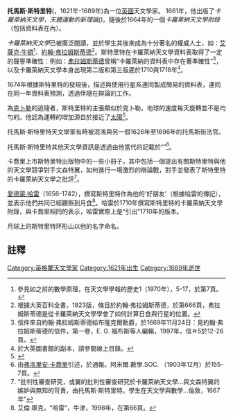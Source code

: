 '''托馬斯·斯特里特'''({{lang-en|Thomas Streete}}，1621年-1689年)為一位[[英格蘭|英國]]天文學家。 1661年，他出版了''卡羅萊納天文學，天體運動的新理論({{lang|en|Astronomia Carolina, a new theorie of Coelestial Motions}})''。隨後於1664年的一個''卡羅萊納天文學附錄''（包括資料表在內）。

''卡羅萊納天文學''已被廣泛閱讀，並於學生其後來成為十分著名的權威人士，如：[[艾薩克·牛頓|艾薩克·牛頓]]<ref>參見如{{link-en|D. T. 懷特塞德|D. T. Whiteside}}之前的數學原理，在天文學學報的歷史1（1970年），5-17，於第7頁。</ref>、[[約翰·佛蘭斯蒂德|約翰·弗拉姆斯蒂德]]<ref>根據大英百科全書，1823版，條目於約翰·弗拉姆斯蒂德，於第666頁，弗拉姆斯蒂德是從卡羅萊納天文學學會了如何計算日食與行星的位置。</ref>。斯特里特在卡羅萊納天文學資料表取得了一定的聲譽準確性：例如：[[約翰·佛蘭斯蒂德|弗拉姆斯蒂德]]曾稱“卡羅萊納的資料表中存在著準確性”<ref>信件來自約翰·弗拉姆斯蒂德給布隆克爾勳爵，於1669年11月24日：見約翰·弗拉姆斯蒂德的信件，第一卷，E. G. 福布斯等人編輯，1997年，信＃5於12-26頁。</ref>，以及卡羅萊納天文學本身出現第二版和第三版遲於1710與1716年<ref>於大英圖書館的副本，請參閱線上目錄。</ref>。

1674年根據斯特里特的發現後，描述與使用行星系連同製成簡易的資料表，連同在同一年資料表預測，透過{{link-en|羅伯特・安徒生|Robert_Anderson_(mathematician)}}伴隨在辯論的工作。 

為[[克卜勒|克卜勒]]的追隨者，斯特里特的主張類似於克卜勒，地球的速度每天旋轉並不是均勻的。他認為運轉的增加源自於接近了[[太陽|太陽]]<ref>{{Cite web |url=http://web.clas.ufl.edu/users/rhatch/pages/03-Sci-Rev/SCI-REV-Home/resource-ref-read/major-individuals/huygens/08sr-h1.htm |title=存档副本 |access-date=2014-06-11 |archive-url=https://web.archive.org/web/20080704202653/http://web.clas.ufl.edu/users/rhatch/pages/03-Sci-Rev/SCI-REV-Home/resource-ref-read/major-individuals/huygens/08sr-h1.htm |archive-date=2008-07-04 |dead-url=yes }}</ref>。

托馬斯·斯特里特天文學家有時被混淆與另一個1626年至1696年的托馬斯街法官。

托馬斯·斯特里特其他天文學資訊是透過由他當代的{{link-en|約翰·奧布里|John_Aubrey}}記載於“{{link-en|簡要的生活|Brief Lives}}”<ref>由[[弗洛里安·卡喬里|弗洛里安·卡喬里]]引述，於通報。阿米爾.數學.SOC. （1903年12月）於155-7頁。</ref>。

卡喬里上市斯特里特出版物中的一些小冊子，其中包括一個提出有關斯特里特與他的天文學競爭對手文森特翼，如何進行一場激烈的辯論戰，對手並發表了斯特里特的卡羅萊納天文學之批評<ref>“批判性審查研究，或翼的批判性審查研究於卡羅萊納天文學...與文森特翼的嫉妒與無知的苛責，由托馬斯·斯特里特，學生在天文學與數學...倫敦，1667年”</ref>。

[[愛德蒙·哈雷|愛德蒙·哈雷]]（1656-1742），撰寫斯特里特作為他的'好朋友'（根據哈雷的傳記），並表示他們共同已經觀察到月食<ref>艾倫·庫克，“哈雷”，牛津，1998年，在第66頁。</ref>。哈雷於1710年撰寫斯特里特的卡羅萊納天文學附錄，與卡喬里相同的表示，哈雷實際上是“引出”1710年的版本。

月球上的斯特里特环形山以他的名字命名。

==註釋==
{{Reflist}}

{{Authority control}}
{{DEFAULTSORT:Street, Thomas}}
[[Category:英格蘭天文學家|Category:英格蘭天文學家]]
[[Category:1621年出生|Category:1621年出生]]
[[Category:1689年逝世|Category:1689年逝世]]